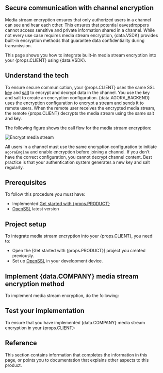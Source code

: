 

## Secure communication with channel encryption

Media stream encryption ensures that only authorized users in a channel can see and hear each other. This ensures that potential eavesdroppers cannot access sensitive and private information shared in a channel. While not every use case requires media stream encryption, {data.VSDK} provides built-in encryption methods that guarantee data confidentiality during transmission.

This page shows you how to integrate built-in media stream encryption into your {props.CLIENT} using {data.VSDK}.

## Understand the tech

To ensure secure communication, your {props.CLIENT} uses the same SSL [key](https://en.wikipedia.org/wiki/Public_key_certificate) and [salt](https://en.wikipedia.org/wiki/Salt_(cryptography)) to encrypt and decrypt data in the channel. You use the key and salt to create an encryption configuration. {data.AGORA_BACKEND} uses the encryption configuration to encrypt a stream and sends it to remote users. When the remote user receives the encrypted media stream, the remote {props.CLIENT} decrypts the media stream using the same salt and key.

The following figure shows the call flow for the media stream encryption:

![Encrypt media stream](/images/others/media-stream-encryption.svg)

All users in a channel must use the same encryption configuration to initiate `agoraEngine` and enable encryption before joining a channel. If you don't have the correct configuration, you cannot decrypt channel content. Best practice is that your authentication system generates a new key and salt regularly.

## Prerequisites

To follow this procedure you must have:

- Implemented [Get started with {props.PRODUCT}](/overview/get-started)
- [OpenSSL](https://www.openssl.org/) latest version

## Project setup

To integrate media stream encryption into your {props.CLIENT}, you need to:



- Open the [Get started with {props.PRODUCT}] project you created previously.
- Set up [OpenSSL](https://www.openssl.org/) in your development device.

## Implement {data.COMPANY} media stream encryption method

To implement media stream encryption, do the following:

<ProjectImplement />

## Test your implementation

To ensure that you have implemented {data.COMPANY} media stream encryption in your {props.CLIENT}:

<ProjectTest />

## Reference

This section contains information that completes the information in this page, or points you to documentation that explains other aspects to this product.

<Reference />
